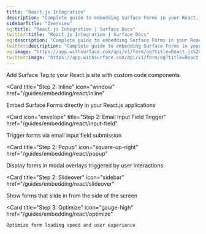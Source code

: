 ```yaml
---
title: "React.js Integration"
description: "Complete guide to embedding Surface Forms in your React.js site"
sidebarTitle: "Overview"
og:title: "React.js Integration | Surface Docs"
twitter:title: "React.js Integration | Surface Docs"
og:description: "Complete guide to embedding Surface Forms in your React.js site"
twitter:description: "Complete guide to embedding Surface Forms in your React.js site"
og:image: "https://app.withsurface.com/api/v1/form/og?title=React.js%20Integration"
twitter:image: "https://app.withsurface.com/api/v1/form/og?title=React.js%20Integration"
---
```


<CardGroup cols={2}>
  <Card
    title="Step 1: Embed Surface Tag"
    icon="code"
    href="/guides/embedding/react/embedding"
  >
    Add Surface Tag to your React.js site with custom code components
  </Card>

<Card
  title="Step 2: Inline"
  icon="window"
  href="/guides/embedding/react/inline"
>
  Embed Surface Forms directly in your React.js applications
</Card>

<Card
  icon="envelope"
  title="Step 2: Email Input Field Trigger"
  href="/guides/embedding/react/input-field"
>
  Trigger forms via email input field submission
</Card>

<Card
  title="Step 2: Popup"
  icon="square-up-right"
  href="/guides/embedding/react/popup"
>
  Display forms in modal overlays triggered by user interactions
</Card>

<Card
  title="Step 2: Slideover"
  icon="sidebar"
  href="/guides/embedding/react/slideover"
>
  Show forms that slide in from the side of the screen
</Card>

  <Card
    title="Step 3: Optimize"
    icon="gauge-high"
    href="/guides/embedding/react/optimize"
  >
    Optimize form loading speed and user experience
  </Card>
</CardGroup>
